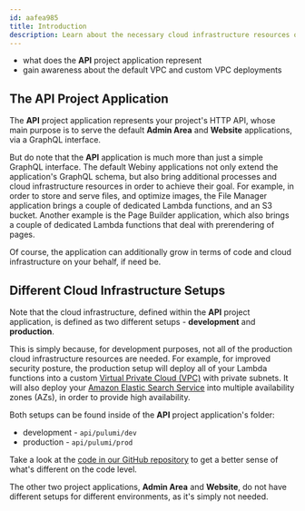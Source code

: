 ```yaml
---
id: aafea985
title: Introduction
description: Learn about the necessary cloud infrastructure resources on which the API project application relies on.
---
```



<Alert type="success" title="What you’ll learn">

- what does the **API** project application represent
- gain awareness about the default VPC and custom VPC deployments

</Alert>

## The API Project Application

The **API** project application represents your project's HTTP API, whose main purpose is to serve the default **Admin Area** and **Website** applications, via a GraphQL interface.

But do note that the **API** application is much more than just a simple GraphQL interface. The default Webiny applications not only extend the application's GraphQL schema, but also bring additional processes and cloud infrastructure resources in order to achieve their goal. For example, in order to store and serve files, and optimize images, the File Manager application brings a couple of dedicated Lambda functions, and an S3 bucket. Another example is the Page Builder application, which also brings a couple of dedicated Lambda functions that deal with prerendering of pages.

Of course, the application can additionally grow in terms of code and cloud infrastructure on your behalf, if need be.

## Different Cloud Infrastructure Setups

Note that the cloud infrastructure, defined within the **API** project application, is defined as two different setups - **development** and **production**.

This is simply because, for development purposes, not all of the production cloud infrastructure resources are needed. For example, for improved security posture, the production setup will deploy all of your Lambda functions into a custom [Virtual Private Cloud (VPC)](https://aws.amazon.com/vpc/) with private subnets. It will also deploy your [Amazon Elastic Search Service](https://aws.amazon.com/elasticsearch-service/) into multiple availability zones (AZs), in order to provide high availability.

<Alert type="info">

Both setups can be found inside of the **API** project application's folder:

- development - `api/pulumi/dev`
- production - `api/pulumi/prod`

Take a look at the [code in our GitHub repository](https://github.com/webiny/webiny-js/tree/v5/packages/cwp-template-aws/template/api) to get a better sense of what's different on the code level.

</Alert>

The other two project applications, **Admin Area** and **Website**, do not have different setups for different environments, as it's simply not needed.
